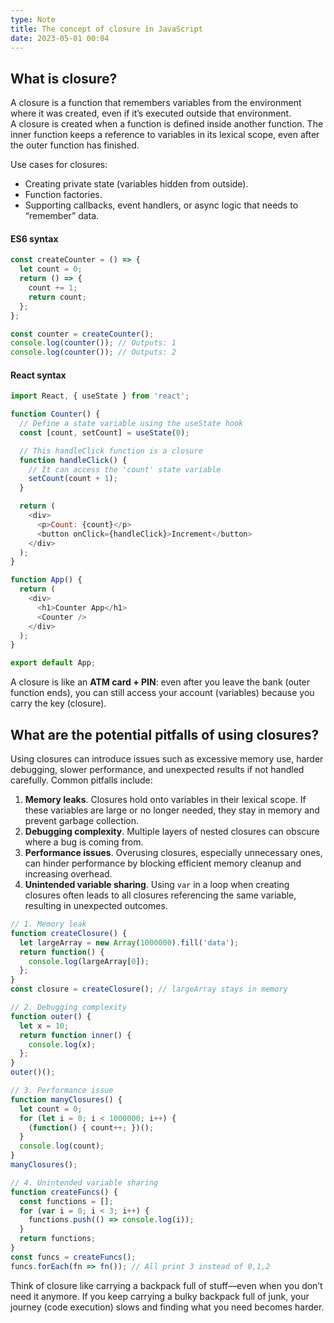 ```yaml
---
type: Note
title: The concept of closure in JavaScript
date: 2023-05-01 00:04
---
```


## What is closure?
A closure is a function that remembers variables from the environment where it was created, even if it’s executed outside that environment.\
A closure is created when a function is defined inside another function. The inner function keeps a reference to variables in its lexical scope, even after the outer function has finished.

Use cases for closures:
*   Creating private state (variables hidden from outside).
*   Function factories.
*   Supporting callbacks, event handlers, or async logic that needs to “remember” data.
#### ES6 syntax

```javascript
const createCounter = () => {
  let count = 0;
  return () => {
    count += 1;
    return count;
  };
};

const counter = createCounter();
console.log(counter()); // Outputs: 1
console.log(counter()); // Outputs: 2
```

#### React syntax

```javascript
import React, { useState } from 'react';

function Counter() {
  // Define a state variable using the useState hook
  const [count, setCount] = useState(0);

  // This handleClick function is a closure
  function handleClick() {
    // It can access the 'count' state variable
    setCount(count + 1);
  }

  return (
    <div>
      <p>Count: {count}</p>
      <button onClick={handleClick}>Increment</button>
    </div>
  );
}

function App() {
  return (
    <div>
      <h1>Counter App</h1>
      <Counter />
    </div>
  );
}

export default App;
```

A closure is like an **ATM card + PIN**: even after you leave the bank (outer function ends), you can still access your account (variables) because you carry the key (closure).
## What are the potential pitfalls of using closures?
Using closures can introduce issues such as excessive memory use, harder debugging, slower performance, and unexpected results if not handled carefully.
Common pitfalls include:
1. **Memory leaks**.
Closures hold onto variables in their lexical scope. If these variables are large or no longer needed, they stay in memory and prevent garbage collection.
1. **Debugging complexity**.
Multiple layers of nested closures can obscure where a bug is coming from.
1. **Performance issues**.
Overusing closures, especially unnecessary ones, can hinder performance by blocking efficient memory cleanup and increasing overhead.
1. **Unintended variable sharing**.
Using `var` in a loop when creating closures often leads to all closures referencing the same variable, resulting in unexpected outcomes.

```javascript
// 1. Memory leak
function createClosure() {
  let largeArray = new Array(1000000).fill('data');
  return function() {
    console.log(largeArray[0]);
  };
}
const closure = createClosure(); // largeArray stays in memory

// 2. Debugging complexity
function outer() {
  let x = 10;
  return function inner() {
    console.log(x);
  };
}
outer()();

// 3. Performance issue
function manyClosures() {
  let count = 0;
  for (let i = 0; i < 1000000; i++) {
    (function() { count++; })();
  }
  console.log(count);
}
manyClosures();

// 4. Unintended variable sharing
function createFuncs() {
  const functions = [];
  for (var i = 0; i < 3; i++) {
    functions.push(() => console.log(i));
  }
  return functions;
}
const funcs = createFuncs();
funcs.forEach(fn => fn()); // All print 3 instead of 0,1,2
```

Think of closure like carrying a backpack full of stuff—even when you don’t need it anymore. If you keep carrying a bulky backpack full of junk, your journey (code execution) slows and finding what you need becomes harder.